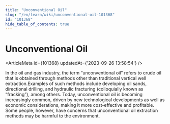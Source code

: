 ```yaml
---
title: "Unconventional Oil"
slug: "/en/learn/wiki/unconventional-oil-101368"
id: "101368"
hide_table_of_contents: true
---
```



# Unconventional Oil

<ArticleMeta id={101368} updatedAt={'2023-09-26 13:58:54'} />
<div className='border-solid border-b border-t-0 my-4 border-[var(--ifm-color-gray-300)]' />

In the oil and gas industry, the term “unconventional oil” refers to crude oil that is obtained through methods other than traditional vertical well extraction.Examples of such methods include developing oil sands, directional drilling, and hydraulic fracturing (colloquially known as “fracking”), among others. Today, unconventional oil is becoming increasingly common, driven by new technological developments as well as economic considerations, making it more cost-effective and profitable. Some people, however, have concerns that unconventional oil extraction methods may be harmful to the environment.
